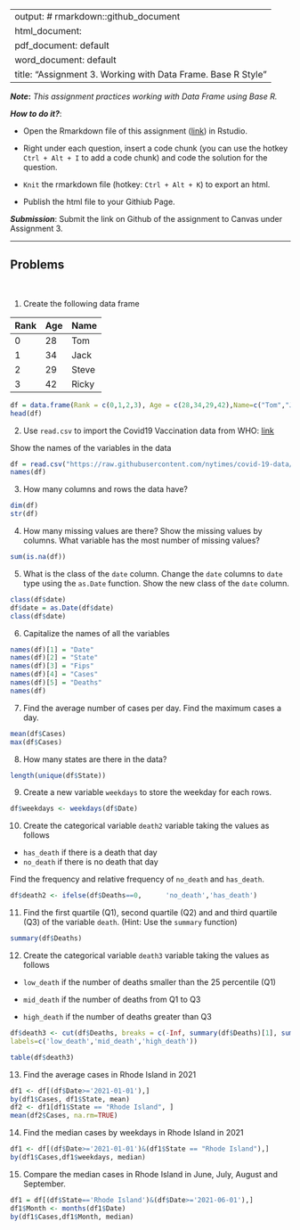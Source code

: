 
---
output: # rmarkdown::github_document
  html_document:
  pdf_document: default
  word_document: default
title: "Assignment 3.  Working with Data Frame. Base R Style"
---

***Note*:** *This assignment practices working with Data Frame using Base R.*

***How to do it?***: 

- Open the Rmarkdown file of this assignment ([link](fa2021_assignment3.Rmd)) in Rstudio. 

- Right under each question, insert  a code chunk (you can use the hotkey `Ctrl + Alt + I` to add a code chunk) and code the solution for the question. 

- `Knit` the rmarkdown file (hotkey: `Ctrl + Alt + K`) to export an html.  

-  Publish the html file to your Githiub Page. 

***Submission***: Submit the link on Github of the assignment to Canvas under Assignment 3. 

-------

Problems
-------
 \

1. Create the following data frame

| Rank 	| Age 	| Name  	|
|------	|-----	|-------	|
| 0    	| 28  	| Tom   	|
| 1    	| 34  	| Jack  	|
| 2    	| 29  	| Steve 	|
| 3    	| 42  	| Ricky 	|

```r
df = data.frame(Rank = c(0,1,2,3), Age = c(28,34,29,42),Name=c("Tom","Jack", "Steve", "Ricky"))
head(df)
```

2. Use `read.csv` to import the Covid19 Vaccination data from WHO: [link](https://raw.githubusercontent.com/nytimes/covid-19-data/master/us-states.csv)

Show the names of the variables in the data
```r
df = read.csv("https://raw.githubusercontent.com/nytimes/covid-19-data/master/us-states.csv")
names(df)
```

3. How many columns and rows the data have? 

```r
dim(df)
str(df)
```

4. How many missing values are there?  Show the missing values by columns.  What variable has the most number of missing values?

```r
sum(is.na(df))
```

5. What is the class of the `date` column. Change the `date` columns to `date` type using the `as.Date` function. Show the new class of the `date` column. 

```r
class(df$date)
df$date = as.Date(df$date)
class(df$date)
```

6. Capitalize the names of all the variables

```r
names(df)[1] = "Date"
names(df)[2] = "State"
names(df)[3] = "Fips"
names(df)[4] = "Cases"
names(df)[5] = "Deaths"
names(df) 
```

7. Find the average number of cases per day. Find the maximum cases a day.  

``` r
mean(df$Cases)
max(df$Cases)
```

8. How many states are there in the data? 
``` r
length(unique(df$State))

```

9. Create a new variable `weekdays` to store the weekday for each rows. 
``` r
df$weekdays <- weekdays(df$Date)

```


10. Create the categorical variable `death2` variable taking the values as follows

- `has_death` if there is a death that day
-  `no_death` if there is no death that day

Find the frequency and relative frequency of `no_death` and `has_death`. 

``` r
df$death2 <- ifelse(df$Deaths==0,      'no_death','has_death')

```

11. Find the first quartile (Q1), second quartile (Q2) and and third quartile (Q3) of the variable `death`. (Hint:  Use the `summary` function)

``` r
summary(df$Deaths)
```

12. Create the categorical variable `death3` variable taking the values as follows

- `low_death` if the number of deaths smaller than the 25 percentile (Q1)

- `mid_death` if the number of deaths from Q1 to Q3

- `high_death` if the number of deaths greater than Q3

``` r
df$death3 <- cut(df$Deaths, breaks = c(-Inf, summary(df$Deaths)[1], summary(df$Deaths)[3],Inf), 
labels=c('low_death','mid_death','high_death'))

table(df$death3)
```

13. Find the average cases in Rhode Island in 2021

```r
df1 <- df[(df$Date>='2021-01-01'),]
by(df1$Cases, df1$State, mean)
df2 <- df1[df1$State == "Rhode Island", ]
mean(df2$Cases, na.rm=TRUE)
```

14. Find the median cases by weekdays in Rhode Island in 2021 

``` r
df1 <- df[(df$Date>='2021-01-01')&(df1$State == "Rhode Island"),]
by(df1$Cases,df1$weekdays, median)
```

15. Compare the median cases in Rhode Island in June, July, August and September.

```r
df1 = df[(df$State=='Rhode Island')&(df$Date>='2021-06-01'),]
df1$Month <- months(df1$Date)
by(df1$Cases,df1$Month, median)
```


